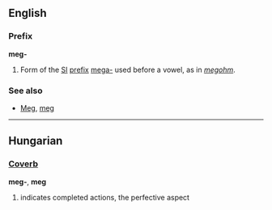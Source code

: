 ==English==
===Prefix===
'''meg-'''

#Form of the [[SI]] [[prefix]] [[mega-]] used before a vowel, as in ''[[megohm]]''.

===See also===
*[[Meg]], [[meg]]

----

==Hungarian==
===[[Coverb]]===
'''meg-''', '''meg'''

# indicates completed actions, the perfective aspect